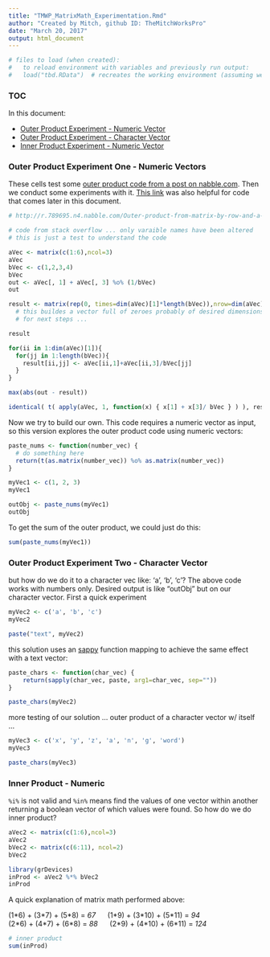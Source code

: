 ```yaml
---
title: "TMWP_MatrixMath_Experimentation.Rmd"
author: "Created by Mitch, github ID: TheMitchWorksPro"
date: "March 20, 2017"
output: html_document
---
```


```r

# files to load (when created):  
#   to reload environment with variables and previously run output:
#   load("tbd.RData")  # recreates the working environment (assuming we saved it)

```

### TOC

In this document:

  - [Outer Product Experiment - Numeric Vector](#problem1)
  - [Outer Product Experiment - Character Vector](#problem1b)
  - [Inner Product Experiment - Numeric Vector](#problem2)

<a id="problem1" name="problem1"></a>

### Outer Product Experiment One - Numeric Vectors

These cells test some [outer product code from a post on nabble.com](http://r.789695.n4.nabble.com/Outer-product-from-matrix-by-row-and-a-vector-td4639525.html). Then we conduct some experiments with it.  [This link](https://stat.ethz.ch/R-manual/R-devel/library/base/html/matmult.html) was also helpful for code that comes later in this document.

```r

# http://r.789695.n4.nabble.com/Outer-product-from-matrix-by-row-and-a-vector-td4639525.html

# code from stack overflow ... only varaible names have been altered
# this is just a test to understand the code

aVec <- matrix(c(1:6),ncol=3)
aVec
bVec <- c(1,2,3,4)
bVec 
out <- aVec[, 1] + aVec[, 3] %o% (1/bVec)
out

result <- matrix(rep(0, times=dim(aVec)[1]*length(bVec)),nrow=dim(aVec)[1]) 
  # this buildes a vector full of zeroes probably of desired dimensions 
  # for next steps ...

result

```

```r
for(ii in 1:dim(aVec)[1]){ 
  for(jj in 1:length(bVec)){ 
    result[ii,jj] <- aVec[ii,1]+aVec[ii,3]/bVec[jj] 
  } 
} 

max(abs(out - result))

```

```r
identical( t( apply(aVec, 1, function(x) { x[1] + x[3]/ bVec } ) ), result) 

```

Now we try to build our own.  This code requires a numeric vector as input, so this version explores the outer product code using numeric vectors:

```r

paste_nums <- function(number_vec) {
  # do something here
  return(t(as.matrix(number_vec)) %o% as.matrix(number_vec)) 
}

myVec1 <- c(1, 2, 3)
myVec1

```

```r
outObj <- paste_nums(myVec1)
outObj

```

To get the sum of the outer product, we could just do this:
```r
sum(paste_nums(myVec1))

```

<a id="problem1b" name="problem1b"></a>

### Outer Product Experiment Two - Character Vector

but how do we do it to a character vec like: 'a', 'b', 'c'? The above code works with numbers only.
Desired output is like "outObj" but on our character vector.  First a quick experiment

```r

myVec2 <- c('a', 'b', 'c')
myVec2

paste("text", myVec2)

```

this solution uses an [sappy](http://stackoverflow.com/questions/3505701/r-grouping-functions-sapply-vs-lapply-vs-apply-vs-tapply-vs-by-vs-aggrega) function mapping to achieve the same effect with a text vector:
```r

paste_chars <- function(char_vec) {
    return(sapply(char_vec, paste, arg1=char_vec, sep=""))
}

paste_chars(myVec2)

```

more testing of our solution ... outer product of a character vector w/ itself ...

```r

myVec3 <- c('x', 'y', 'z', 'a', 'n', 'g', 'word')
myVec3

paste_chars(myVec3)

```

<a id="problem2" name="problem2"></a>

### Inner Product - Numeric


`%i%` is not valid and `%in%` means find the values of one vector within another returning a boolean vector of which values were found.  So how do we do inner product?

```r
aVec2 <- matrix(c(1:6),ncol=3)
aVec2
bVec2 <- matrix(c(6:11), ncol=2)
bVec2

library(grDevices)
inProd <- aVec2 %*% bVec2
inProd

```

A quick explanation of matrix math performed above:

 (1\*6) + (3\*7) + (5\*8) = *67* &nbsp;&nbsp;&nbsp;&nbsp; (1\*9) + (3\*10) + (5\*11) =  *94*  
 (2\*6) + (4\*7) + (6\*8) = *88* &nbsp;&nbsp;&nbsp;&nbsp; (2\*9) + (4\*10) + (6\*11) = *124*  

```r
# inner product
sum(inProd)

```

